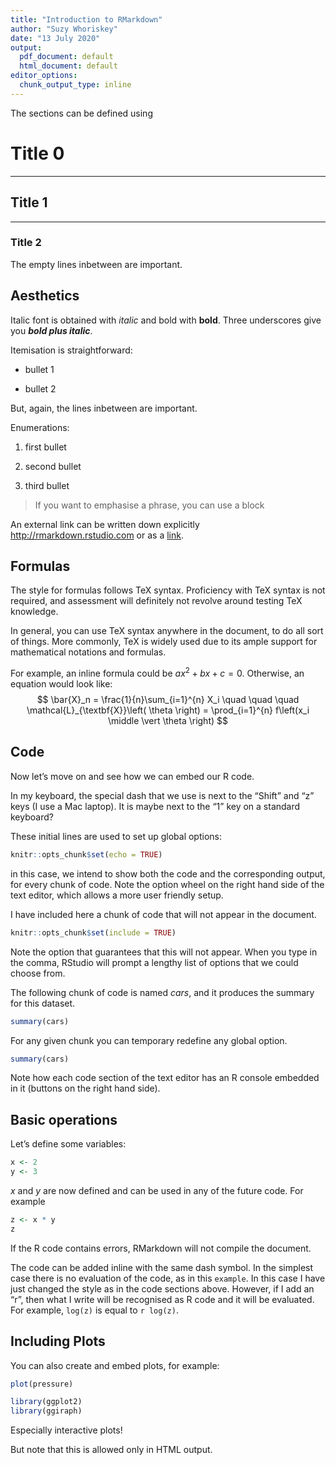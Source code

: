 ```yaml
---
title: "Introduction to RMarkdown"
author: "Suzy Whoriskey"
date: "13 July 2020"
output:
  pdf_document: default
  html_document: default
editor_options: 
  chunk_output_type: inline
---
```


The sections can be defined using

# Title 0

***

## Title 1

***

### Title 2

The empty lines inbetween are important.


## Aesthetics

Italic font is obtained with _italic_ and bold with __bold__. Three underscores give you ___bold plus italic___.

Itemisation is straightforward:

- bullet 1

- bullet 2

But, again, the lines inbetween are important.

Enumerations:

1. first bullet

2. second bullet

3. third bullet

> If you want to emphasise a phrase, you can use a block

An external link can be written down explicitly <http://rmarkdown.rstudio.com> or as a [link](http://rmarkdown.rstudio.com).


## Formulas

The style for formulas follows TeX syntax. Proficiency with TeX syntax is not required, and assessment will definitely not revolve around testing TeX knowledge.

In general, you can use TeX syntax anywhere in the document, to do all sort of things. More commonly, TeX is widely used due to its ample support for mathematical notations and formulas. 

For example, an inline formula could be $ax^2 + bx + c = 0$. Otherwise, an equation would look like:
$$
\bar{X}_n = \frac{1}{n}\sum_{i=1}^{n} X_i 
\quad \quad \quad
\mathcal{L}_{\textbf{X}}\left( \theta \right) = \prod_{i=1}^{n} f\left(x_i \middle \vert \theta \right)
$$


## Code

Now let's move on and see how we can embed our R code.

In my keyboard, the special dash that we use is next to the "Shift" and "z" keys (I use a Mac laptop).  It is maybe next to the "1" key on a standard keyboard?

These initial lines are used to set up global options:
```r
knitr::opts_chunk$set(echo = TRUE)
```
in this case, we intend to show both the code and the corresponding output, for every chunk of code. Note the option wheel on the right hand side of the text editor, which allows a more user friendly setup.

I have included here a chunk of code that will not appear in the document.
```r
knitr::opts_chunk$set(include = TRUE)
```
Note the option that guarantees that this will not appear. 
When you type in the comma, RStudio will prompt a lengthy list of options that we could choose from.

The following chunk of code is named *cars*, and it produces the summary for this dataset.
```r
summary(cars)
```

For any given chunk you can temporary redefine any global option.
```r
summary(cars)
```

Note how each code section of the text editor has an R console embedded in it (buttons on the right hand side).


## Basic operations
Let's define some variables:

```r
x <- 2
y <- 3
```

$x$ and $y$ are now defined and can be used in any of the future code. For example

```r
z <- x * y
z
```

If the R code contains errors, RMarkdown will not compile the document.

The code can be added inline with the same dash symbol. In the simplest case there is no evaluation of the code, as in this `example`. In this case I have just changed the style as in the code sections above. However, if I add an "r", then what I write will be recognised as R code and it will be evaluated. For example, `log(z)` is equal to `r log(z)`.


## Including Plots

You can also create and embed plots, for example:

```r
plot(pressure)
```


```r
library(ggplot2)
library(ggiraph)
```

Especially interactive plots!



But note that this is allowed only in HTML output.
